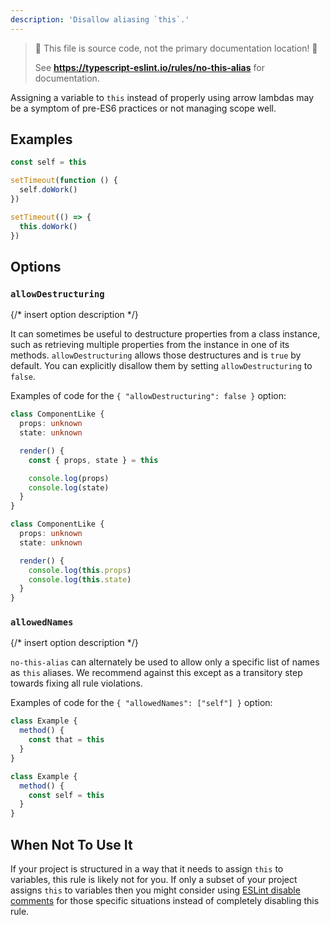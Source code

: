 ```yaml
---
description: 'Disallow aliasing `this`.'
---
```



> 🛑 This file is source code, not the primary documentation location! 🛑
>
> See **https://typescript-eslint.io/rules/no-this-alias** for documentation.

Assigning a variable to `this` instead of properly using arrow lambdas may be a symptom of pre-ES6 practices
or not managing scope well.

## Examples

<Tabs>
<TabItem value="❌ Incorrect">

```ts
const self = this

setTimeout(function () {
  self.doWork()
})
```

</TabItem>
<TabItem value="✅ Correct">

```ts
setTimeout(() => {
  this.doWork()
})
```

</TabItem>
</Tabs>

## Options

### `allowDestructuring`

{/* insert option description */}

It can sometimes be useful to destructure properties from a class instance, such as retrieving multiple properties from the instance in one of its methods.
`allowDestructuring` allows those destructures and is `true` by default.
You can explicitly disallow them by setting `allowDestructuring` to `false`.

Examples of code for the `{ "allowDestructuring": false }` option:

<Tabs>
<TabItem value="❌ Incorrect">

```ts option='{ "allowDestructuring": false }'
class ComponentLike {
  props: unknown
  state: unknown

  render() {
    const { props, state } = this

    console.log(props)
    console.log(state)
  }
}
```

</TabItem>
<TabItem value="✅ Correct">

```ts option='{ "allowDestructuring": false }'
class ComponentLike {
  props: unknown
  state: unknown

  render() {
    console.log(this.props)
    console.log(this.state)
  }
}
```

</TabItem>
</Tabs>

### `allowedNames`

{/* insert option description */}

`no-this-alias` can alternately be used to allow only a specific list of names as `this` aliases.
We recommend against this except as a transitory step towards fixing all rule violations.

Examples of code for the `{ "allowedNames": ["self"] }` option:

<Tabs>
<TabItem value="❌ Incorrect">

```ts option='{ "allowedNames": ["self"] }'
class Example {
  method() {
    const that = this
  }
}
```

</TabItem>
<TabItem value="✅ Correct">

```ts option='{ "allowedNames": ["self"] }'
class Example {
  method() {
    const self = this
  }
}
```

</TabItem>
</Tabs>

## When Not To Use It

If your project is structured in a way that it needs to assign `this` to variables, this rule is likely not for you.
If only a subset of your project assigns `this` to variables then you might consider using [ESLint disable comments](https://eslint.org/docs/latest/use/configure/rules#using-configuration-comments-1) for those specific situations instead of completely disabling this rule.
